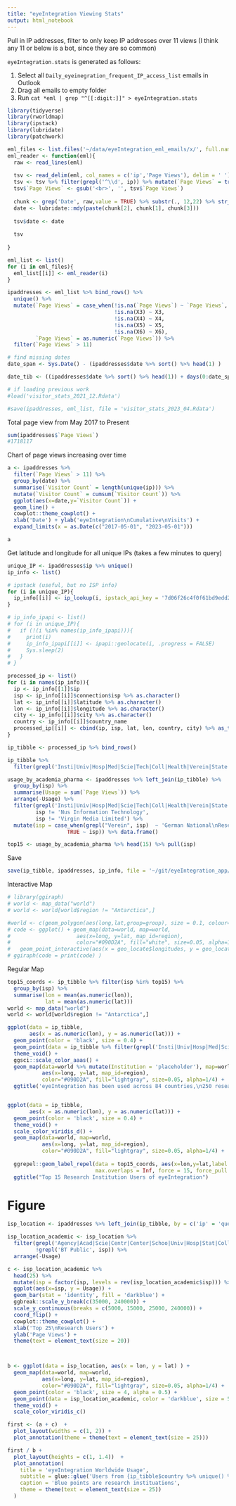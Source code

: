 ```yaml
---
title: "eyeIntegration Viewing Stats"
output: html_notebook
---
```


Pull in IP addresses, filter to only keep IP addresses over 11 views (I think any 11 or below is a bot, since they are so common)

`eyeIntegration.stats` is generated as follows:

1. Select all `Daily_eyeinegration_frequent_IP_access_list` emails in Outlook
2. Drag all emails to empty folder
3. Run `cat *eml | grep "^[[:digit:]]" > eyeIntegration.stats`

```r

library(tidyverse)
library(rworldmap)
library(ipstack)
library(lubridate)
library(patchwork)

eml_files <- list.files('~/data/eyeIntegration_eml_emails/x/', full.names = TRUE, pattern = '*eml', recursive = TRUE)
eml_reader <- function(eml){
  raw <- read_lines(eml)
  
  tsv <- read_delim(eml, col_names = c('ip','Page Views'), delim = ' ')
  tsv <- tsv %>% filter(grepl('^\\d', ip)) %>% mutate(`Page Views` = trimws(`Page Views`) %>% as.integer())
  tsv$`Page Views` <- gsub('<br>', '', tsv$`Page Views`)
  
  chunk <- grep('Date', raw,value = TRUE) %>% substr(., 12,22) %>% str_split(., ' ', simplify = TRUE)
  date <- lubridate::mdy(paste(chunk[2], chunk[1], chunk[3]))
  
  tsv$date <- date
  
  tsv 
  
}

eml_list <- list()
for (i in eml_files){
  eml_list[[i]] <- eml_reader(i)
}

ipaddresses <- eml_list %>% bind_rows() %>% 
  unique() %>% 
  mutate(`Page Views` = case_when(!is.na(`Page Views`) ~ `Page Views`,
                                  !is.na(X3) ~ X3,
                                  !is.na(X4) ~ X4,
                                  !is.na(X5) ~ X5,
                                  !is.na(X6) ~ X6),
         `Page Views` = as.numeric(`Page Views`)) %>% 
  filter(`Page Views` > 11)

# find missing dates
date_span <- Sys.Date() - (ipaddresses$date %>% sort() %>% head(1) )

date_tib <- ((ipaddresses$date %>% sort() %>% head(1)) + days(0:date_span)) %>%  tibble::enframe() %>% transmute(date = value)

# if loading previous work
#load('visitor_stats_2021_12.Rdata')

#save(ipaddresses, eml_list, file = 'visitor_stats_2023_04.Rdata')
```

Total page view from May 2017 to Present
```r
sum(ipaddresses$`Page Views`)
#1718117
```


Chart of page views increasing over time
```r
a <- ipaddresses %>% 
  filter(`Page Views` > 11) %>% 
  group_by(date) %>% 
  summarise(`Visitor Count` = length(unique(ip))) %>% 
  mutate(`Visitor Count` = cumsum(`Visitor Count`)) %>% 
  ggplot(aes(x=date,y=`Visitor Count`)) + 
  geom_line() +
  cowplot::theme_cowplot() +
  xlab('Date') + ylab('eyeIntegration\nCumulative\nVisits') +
  expand_limits(x = as.Date(c("2017-05-01", "2023-05-01")))

a
```   

Get latitude and longitude for all unique IPs (takes a few minutes to query)
```r
unique_IP <- ipaddresses$ip %>% unique()
ip_info <- list()

# ipstack (useful, but no ISP info)
for (i in unique_IP){
  ip_info[[i]] <- ip_lookup(i, ipstack_api_key = '7d06f26c4f0f61bd9edd20df0219f874', hostname = TRUE)
}

# ip_info_ipapi <- list()
# for (i in unique_IP){
#   if (!(i %in% names(ip_info_ipapi))){
#     print(i)
#     ip_info_ipapi[[i]] <- ipapi::geolocate(i, .progress = FALSE)
#     Sys.sleep(2)
#   }
# }

processed_ip <- list()
for (i in names(ip_info)){
  ip <- ip_info[[1]]$ip
  isp <- ip_info[[i]]$connection$isp %>% as.character()
  lat <- ip_info[[i]]$latitude %>% as.character()
  lon <- ip_info[[i]]$longitude %>% as.character()
  city <- ip_info[[i]]$city %>% as.character()
  country <- ip_info[[i]]$country_name
  processed_ip[[i]] <- cbind(ip, isp, lat, lon, country, city) %>% as_tibble()
}

ip_tibble <- processed_ip %>% bind_rows()

ip_tibble %>% 
  filter(grepl('Insti|Univ|Hosp|Med|Scie|Tech|Coll|Health|Verein|State|Labora|State|Riken|Biome|Agenc|China Educa|Merck', isp))
```

```r
usage_by_academia_pharma <- ipaddresses %>% left_join(ip_tibble) %>% 
  group_by(isp) %>% 
  summarise(Usage = sum(`Page Views`)) %>% 
  arrange(-Usage) %>% 
  filter(grepl('Insti|Univ|Hosp|Med|Scie|Tech|Coll|Health|Verein|State|Labora|State|Riken|Biome|Agenc|China Educa|Merck', isp),
         isp != 'Nus Information Technology',
         isp != 'Virgin Media Limited') %>% 
  mutate(isp = case_when(grepl("Verein", isp)  ~ 'German National\nResearch and Education Network',
                   TRUE ~ isp)) %>% data.frame() 

top15 <- usage_by_academia_pharma %>% head(15) %>% pull(isp)
```
Save
```r
save(ip_tibble, ipaddresses, ip_info, file = '~/git/eyeIntegration_app/visitor_stats_2021_12.Rdata')
```

Interactive Map
```r
# library(ggiraph)
# world <- map_data("world")
# world <- world[world$region != "Antarctica",]

#world <- c(geom_polygon(aes(long,lat,group=group), size = 0.1, colour= "#090D2A", fill="white", alpha=0.8, data=worldmap))
# code <- ggplot() + geom_map(data=world, map=world,
#                     aes(x=long, y=lat, map_id=region),
#                     color="#090D2A", fill="white", size=0.05, alpha=1/4) + 
#   geom_point_interactive(aes(x = geo_locate$longitudes, y = geo_locate$latitudes, tooltip=geo_locate$cities)) + theme_void() 
# ggiraph(code = print(code) )
```

Regular Map
```r

top15_coords <- ip_tibble %>% filter(isp %in% top15) %>% 
  group_by(isp) %>% 
  summarise(lon = mean(as.numeric(lon)),
            lat = mean(as.numeric(lat)))
world <- map_data("world")
world <- world[world$region != "Antarctica",]

ggplot(data = ip_tibble, 
       aes(x = as.numeric(lon), y = as.numeric(lat))) + 
  geom_point(color = 'black', size = 0.4) + 
  geom_point(data = ip_tibble %>% filter(grepl('Insti|Univ|Hosp|Med|Scie|Tech|Coll|Health|Verein|State|Labora|State|Riken|Biome|Agenc|China Educa|Merck', isp)), color = 'Red', size = 0.5) +
  theme_void() +
  ggsci::scale_color_aaas() +
  geom_map(data=world %>% mutate(Institution = 'placeholder'), map=world,
           aes(x=long, y=lat, map_id=region),
           color="#090D2A", fill="lightgray", size=0.05, alpha=1/4) +
  ggtitle('eyeIntegration has been used across 84 countries,\n250 research institutions, and 1465 cities')



```


```r
ggplot(data = ip_tibble, 
       aes(x = as.numeric(lon), y = as.numeric(lat))) + 
  geom_point(color = 'black', size = 0.4) + 
  theme_void() +
  scale_color_viridis_d() +
  geom_map(data=world, map=world,
           aes(x=long, y=lat, map_id=region),
           color="#090D2A", fill="lightgray", size=0.05, alpha=1/4) +
  
  ggrepel::geom_label_repel(data = top15_coords, aes(x=lon,y=lat,label = isp), 
                            max.overlaps = Inf, force = 15, force_pull = 0.2) +
  ggtitle("Top 15 Research Institution Users of eyeIntegration")
```

# Figure
```r
isp_location <- ipaddresses %>% left_join(ip_tibble, by = c('ip' = 'query')) %>% group_by(isp) %>% summarise(Usage = sum(`Page Views`), lat = mean(lat), lon = mean(lon))

isp_location_academic <- isp_location %>%
  filter(grepl('Agency|Acad|Scie|Centr|Center|Schoo|Univ|Hosp|Stat|Colle|Resea|Publ|Nation|Instit|Medici', isp), 
         !grepl('BT Public', isp)) %>% 
  arrange(-Usage)

c <- isp_location_academic %>% 
  head(25) %>%
  mutate(isp = factor(isp, levels = rev(isp_location_academic$isp))) %>%  
  ggplot(aes(x=isp, y = Usage)) + 
  geom_bar(stat = 'identity', fill = 'darkblue') +  
  ggbreak::scale_y_break(c(35000, 240000)) +
  scale_y_continuous(breaks = c(5000, 15000, 25000, 240000)) +
  coord_flip() +
  cowplot::theme_cowplot() +
  xlab('Top 25\nResearch Users') +
  ylab('Page Views') +
  theme(text = element_text(size = 20)) 



b <- ggplot(data = isp_location, aes(x = lon, y = lat) ) + 
  geom_map(data=world, map=world,
           aes(x=long, y=lat, map_id=region),
           color="#090D2A", fill="lightgray", size=0.05, alpha=1/4) + 
  geom_point(color = 'black', size = 4, alpha = 0.5) + 
  geom_point(data = isp_location_academic, color = 'darkblue', size = 5, alpha = 0.7) +
  theme_void() +
  scale_color_viridis_c()

first <- (a + c)  + 
  plot_layout(widths = c(1, 2)) +
  plot_annotation(theme = theme(text = element_text(size = 25)))

first / b +
  plot_layout(heights = c(1, 1.4))  +
  plot_annotation(
    title = 'eyeIntegration Worldwide Usage',
    subtitle = glue::glue('Users from {ip_tibble$country %>% unique() %>% length()} countries, {ip_tibble$city %>% unique() %>% length()} cities, and {isp_location_academic %>% nrow} research institutions.'),
    caption = 'Blue points are research instituations',
    theme = theme(text = element_text(size = 25))
  )
```
